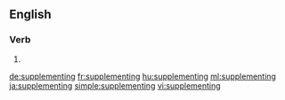 ==English==

===Verb===
{{head|en}}

# {{present participle of|supplement|lang=en}}

[[de:supplementing]]
[[fr:supplementing]]
[[hu:supplementing]]
[[ml:supplementing]]
[[ja:supplementing]]
[[simple:supplementing]]
[[vi:supplementing]]